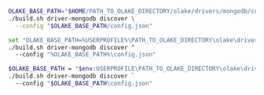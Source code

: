 
<Tabs groupId="build-locally">

<TabItem value="macos-linux" label="macOS / Linux" default>

```bash
OLAKE_BASE_PATH="$HOME/PATH_TO_OLAKE_DIRECTORY/olake/drivers/mongodb/config" && \
./build.sh driver-mongodb discover \
  --config "$OLAKE_BASE_PATH/config.json"
```

</TabItem> 

<TabItem value="cmd" label="CMD">

```bash
set "OLAKE_BASE_PATH=%USERPROFILE%\PATH_TO_OLAKE_DIRECTORY\olake\drivers\mongodb\config" && ^
./build.sh driver-mongodb discover ^
  --config "%OLAKE_BASE_PATH%\config.json"
```
</TabItem> 

<TabItem value="powershell" label="Powershell">

```bash
$OLAKE_BASE_PATH = "$env:USERPROFILE\PATH_TO_OLAKE_DIRECTORY\olake\drivers\mongodb\config"; `
./build.sh driver-mongodb discover `
  --config "$OLAKE_BASE_PATH\config.json"
```

</TabItem> 
</Tabs>